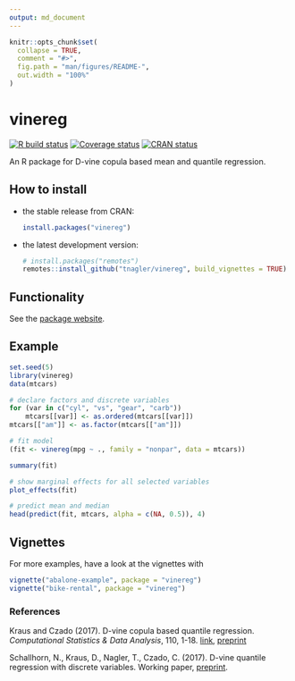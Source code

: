 ```yaml
---
output: md_document
---
```


<!-- README.md is generated from README.Rmd. Please edit that file -->

```r
knitr::opts_chunk$set(
  collapse = TRUE,
  comment = "#>",
  fig.path = "man/figures/README-",
  out.width = "100%"
)
```

# vinereg
[![R build status](https://github.com/tnagler/vinereg/workflows/R-CMD-check/badge.svg)](https://github.com/tnagler/vinereg)
[![Coverage status](https://codecov.io/gh/tnagler/vinereg/branch/master/graph/badge.svg)](https://codecov.io/github/tnagler/vinereg?branch=master)
[![CRAN status](https://www.r-pkg.org/badges/version/vinereg)](https://cran.r-project.org/package=vinereg)

An R package for D-vine copula based mean and quantile regression.

## How to install

- the stable release from CRAN:
     
    ``` r
    install.packages("vinereg")
    ```

- the latest development version:
    
    ``` r
    # install.packages("remotes")
    remotes::install_github("tnagler/vinereg", build_vignettes = TRUE)
    ```

## Functionality

See the [package website](https://tnagler.github.io/vinereg/).

## Example

```r
set.seed(5)
library(vinereg)
data(mtcars)

# declare factors and discrete variables
for (var in c("cyl", "vs", "gear", "carb"))
    mtcars[[var]] <- as.ordered(mtcars[[var]])
mtcars[["am"]] <- as.factor(mtcars[["am"]])

# fit model
(fit <- vinereg(mpg ~ ., family = "nonpar", data = mtcars))

summary(fit)

# show marginal effects for all selected variables
plot_effects(fit)

# predict mean and median
head(predict(fit, mtcars, alpha = c(NA, 0.5)), 4)
```


## Vignettes
For more examples, have a look at the vignettes with

``` r
vignette("abalone-example", package = "vinereg")
vignette("bike-rental", package = "vinereg")
```

### References

Kraus and Czado (2017). D-vine copula based quantile regression.
*Computational Statistics \& Data Analysis*, 110, 1-18. 
[link](https://www.sciencedirect.com/science/article/pii/S0167947316303073), 
[preprint](https://arxiv.org/abs/1510.04161)

Schallhorn, N., Kraus, D., Nagler, T., Czado, C. (2017). D-vine quantile 
regression with discrete variables. Working paper, 
[preprint](https://arxiv.org/abs/1705.08310).
